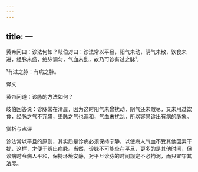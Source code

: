 ```yaml
---
---
---
```

title: 一
---




黄帝问曰：诊法何如？岐伯对曰：诊法常以平旦，阳气未动，阴气未散，饮食未进，经脉未盛，络脉调匀，气血未乱，故乃可诊有过之脉¹。

¹有过之脉：有病之脉。

译文

黄帝问道：诊脉的方法如何？

岐伯回答说：诊脉常在清晨，因为这时阳气未曾扰动，阴气还未散尽，又未用过饮食，经脉之气不亢盛，络脉之气也调和，气血未扰乱，所以容易诊出有病的脉象。

赏析与点评

诊法常以平旦的原则，其实质是诊病必须保持宁静，以使病人气血不受其他因素干扰，这样，才便于辨出病脉。当然，诊脉不可能全在平旦，更多的是其他时间，但诊病时令病人平和，保持环境安静，对平旦诊脉的时间规定不必拘泥，而只宜守其法度。